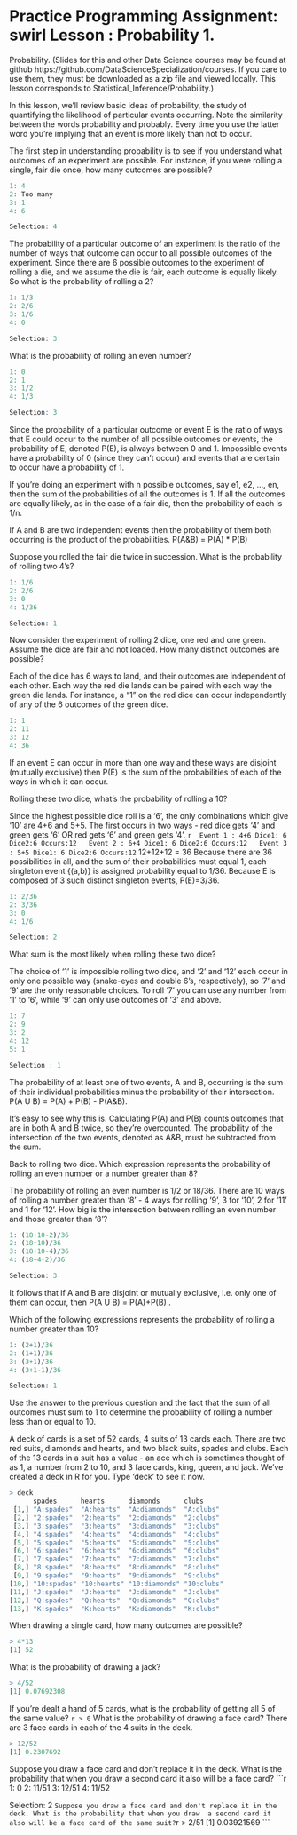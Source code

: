 
Practice Programming Assignment: swirl Lesson : Probability 1.
=========================

 Probability. (Slides for this and other Data Science courses may be found at github
 https://github.com/DataScienceSpecialization/courses. If you care to use them, they must be
 downloaded as a zip file and viewed locally. This lesson corresponds to
 Statistical_Inference/Probability.)

In this lesson, we'll review basic ideas of probability, the study of quantifying the
 likelihood of particular events occurring. Note the similarity between the words probability
 and probably. Every time you use the latter word you're implying that an event is more likely
 than not to occur.

The first step in understanding probability is to see if you understand what outcomes of an
 experiment are possible. For instance, if you were rolling a single, fair die once, how many
 outcomes are possible?
 
```r
1: 4 
2: Too many 
3: 1 
4: 6 

Selection: 4
```

The probability of a particular outcome of an experiment is the ratio of the number of ways
 that outcome can occur to all possible outcomes of the experiment. Since there are 6 possible
 outcomes to the experiment of rolling a die, and we assume the die is fair, each outcome is
 equally likely. So what is the probability of rolling a 2?

```r
1: 1/3
2: 2/6
3: 1/6
4: 0

Selection: 3
```

What is the probability of rolling an even number?
```r
1: 0
2: 1
3: 1/2
4: 1/3

Selection: 3
```
Since the probability of a particular outcome or event E is the ratio of ways that E could
 occur to the number of all possible outcomes or events, the probability of E, denoted P(E), is
 always between 0 and 1. Impossible events have a probability of 0 (since they can't occur) and
 events that are certain to occur have a probability of 1.

If you're doing an experiment with n possible outcomes, say e1, e2, ..., en, then the sum of
 the probabilities of all the outcomes is 1. If all the outcomes are equally likely, as in the
 case of a fair die, then the probability of each is 1/n.

If A and B are two independent events then the probability of them both occurring is the
 product of the probabilities. P(A&B) = P(A) * P(B)

Suppose you rolled the fair die twice in succession. What is the probability of rolling two
 4's?
```r
1: 1/6
2: 2/6
3: 0
4: 1/36

Selection: 1
```
Now consider the experiment of rolling 2 dice, one red and one green. Assume the dice are fair
 and not loaded. How many distinct outcomes are possible?

Each of the dice has 6 ways to land, and their outcomes are independent of each other. Each way
 the red die lands can be paired with each way the green die lands. For instance, a "1" on the
 red dice can occur independently of any of the 6 outcomes of the green dice.
```r
1: 1
2: 11
3: 12
4: 36
```

If an event E can occur in more than one way and these ways are disjoint (mutually exclusive)
 then P(E) is the sum of the probabilities of each of the ways in which it can occur.

 Rolling these two dice, what's the probability of rolling a 10?

Since the highest possible dice roll is a '6', the only combinations which give '10' are 4+6
 and 5+5. The first occurs in two ways - red dice gets '4' and green gets '6' OR red gets '6'
 and green gets '4'.
 ```r
 Event 1 : 4+6 Dice1: 6 Dice2:6 Occurs:12 
 Event 2 : 6+4 Dice1: 6 Dice2:6 Occurs:12 
 Event 3 : 5+5 Dice1: 6 Dice2:6 Occurs:12 
 ```
 12+12+12 = 36 Because there are 36 possibilities in all, and the sum of their probabilities must equal 1, each singleton event {(a,b)} is assigned probability equal to 1/36. Because E is composed of 3 such distinct singleton events, P(E)=3/36.

```r
1: 2/36
2: 3/36
3: 0
4: 1/6

Selection: 2
```

What sum is the most likely when rolling these two dice?


 The choice of '1' is impossible rolling two dice, and '2' and '12' each occur in only one
 possible way (snake-eyes and double 6's, respectively), so '7' and '9' are the only reasonable
 choices. To roll '7' you can use any number from '1' to '6', while '9' can only use outcomes of
 '3' and above.
```r
1: 7
2: 9
3: 2
4: 12
5: 1

Selection : 1
```
The probability of at least one of two events, A and B, occurring is the sum of their
 individual probabilities minus the probability of their intersection. P(A U B) = P(A) + P(B) - P(A&B).


It's easy to see why this is. Calculating P(A) and P(B) counts outcomes that are in both A and B twice,
 so they're overcounted. The probability of the intersection of the two events, denoted as A&B, must be
 subtracted from the sum.

Back to rolling two dice. Which expression represents the probability of rolling an even number or a
 number greater than 8?

The probability of rolling an even number is 1/2 or 18/36. There are 10 ways of rolling a number greater
 than '8' - 4 ways for rolling '9', 3 for '10', 2 for '11' and 1 for '12'. How big is the intersection
 between rolling an even number and those greater than '8'?
```r
1: (18+10-2)/36
2: (18+10)/36
3: (18+10-4)/36
4: (18+4-2)/36

Selection: 3
```
It follows that if A and B are disjoint or mutually exclusive, i.e. only one of them can occur, 
then P(A U B) = P(A)+P(B) .


Which of the following expressions represents the probability of rolling a number greater than 10?
```r
1: (2+1)/36
2: (1+1)/36
3: (3+1)/36
4: (3+1-1)/36

Selection: 1
```
Use the answer to the previous question and the fact that the sum of all outcomes must sum to 1 to
 determine the probability of rolling a number less than or equal to 10.


A deck of cards is a set of 52 cards, 4 suits of 13 cards each. There are two red suits, diamonds and
 hearts, and two black suits, spades and clubs. Each of the 13 cards in a suit has a value - an ace which
 is sometimes thought of as 1, a number from 2 to 10, and 3 face cards, king, queen, and jack. We've
 created a deck in R for you. Type 'deck' to see it now.
```r
> deck
      spades      hearts      diamonds      clubs     
 [1,] "A:spades"  "A:hearts"  "A:diamonds"  "A:clubs" 
 [2,] "2:spades"  "2:hearts"  "2:diamonds"  "2:clubs" 
 [3,] "3:spades"  "3:hearts"  "3:diamonds"  "3:clubs" 
 [4,] "4:spades"  "4:hearts"  "4:diamonds"  "4:clubs" 
 [5,] "5:spades"  "5:hearts"  "5:diamonds"  "5:clubs" 
 [6,] "6:spades"  "6:hearts"  "6:diamonds"  "6:clubs" 
 [7,] "7:spades"  "7:hearts"  "7:diamonds"  "7:clubs" 
 [8,] "8:spades"  "8:hearts"  "8:diamonds"  "8:clubs" 
 [9,] "9:spades"  "9:hearts"  "9:diamonds"  "9:clubs" 
[10,] "10:spades" "10:hearts" "10:diamonds" "10:clubs"
[11,] "J:spades"  "J:hearts"  "J:diamonds"  "J:clubs" 
[12,] "Q:spades"  "Q:hearts"  "Q:diamonds"  "Q:clubs" 
[13,] "K:spades"  "K:hearts"  "K:diamonds"  "K:clubs" 
```
When drawing a single card, how many outcomes are possible?
```r
> 4*13
[1] 52
```
What is the probability of drawing a jack?
```r
> 4/52
[1] 0.07692308
```

If you're dealt a hand of 5 cards, what is the probability of getting all 5 of the same value?
 ```r
> 0
 ```
 What is the probability of drawing a face card?
There are 3 face cards in each of the 4 suits in the deck.
```r
> 12/52
[1] 0.2307692
```

Suppose you draw a face card and don't replace it in the deck. What is the probability that when you draw
 a second card it also will be a face card?
 ```r
1: 0
2: 11/51
3: 12/51
4: 11/52

Selection: 2
 ```
 Suppose you draw a face card and don't replace it in the deck. What is the probability that when you draw
 a second card it also will be a face card of the same suit?
```r
> 2/51
[1] 0.03921569
```
